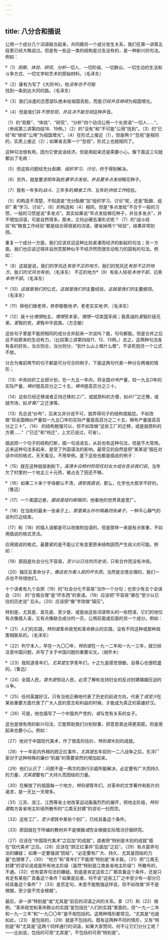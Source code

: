 ```yaml
---
---
---
```

title: 八分合和插说
---



公用一个成分几个词语联合起来，共同跟另一个成分发生关系，我们在第一讲第五段里已经大略说过。但是有一些这一类的结构是过去没有的，是一种新兴的句法。例如：

º（1）*观察*、*体验*、*研究*、*分析*一切人、一切阶级、一切群众、一切生动的生活和斗争方式、一切文学和艺术的原始材料。（毛泽东）

º（2）康有为写了《大同书》，他*没有也不可能*找到一条到达大同的路。（毛泽东）


º（3）我们派遣的志愿部队绝未给祖国丢脸，而是*已经并且继续*为祖国增光。

º（4）但是我们并*不想忽视*，*并且决不能忽视*这种声音。

（1）的“观察”、“体验”、“研究”、“分析”四个动词公用一个长宾语“一切人……”。
（参阅第三讲第四段18、19例。）（2）的“没有”和“不可能”公用“找到”。（3）的“已经”和“继续”公用“为祖国增光”。（4）在形式上接近（1），但是两个“忽视”是相同的，实质上接近（2）；如果省去第一个“忽视”，形式上也就相同了。

这种句法很有用，因为它使说话经济。但是用起来还是需要小心。像下面这三句就都出了毛病：

（5）但这些问题经充分*酝酿*、*组织学习*、*讨论*，终于得到解决。

（6）另外，就是要求明年政府*要早点发给*，*并且要多点发给*棉花种子。

（7）我有一年多的*战斗*、三年多的*粮食工作*、五年的*供给工作*经验。

（5）的构造不清楚，不知道是“充分酝酿”加“组织学习、讨论”呢，还是“酝酿、组织”
乘“学习、讨论”。（6）的构造和（4）相同，但是“多点发给”不合于一般的习惯，一般的习惯是说“多发点”。其实如果说“早点发给棉花种子，并且多发点”，并不增加词语，可是自然得多。那末，又何必硬去凑形式呢？（7）的“战斗经验”和“粮食工作经验”都是结合得很紧的词语，硬省掉两个“经验”，结果非常别扭。

重复一个成分一方面，我们应该欢迎这种比较紧凑而经济的新起的句法；另一方面，我们也应该记得并且欣赏那种似乎不经济然而很生动有力的固有的句法。例如：

º（8）这就是说，我们的学风还*有些不正的地方*，我们的党风还*有些不正的地方*，我*们的文风也有些*。（毛泽东）
不正的地方º（9）有些人轻视*本地干部*，讥笑*本地干部*。（毛泽东）

º（10）*这就是我们的*公式，*这就是我们的*主要经验，*这就是我们的*主要纲领。（毛泽东）

º（11）拜他们做老师，恭恭敬敬地*学*，老老实实地*学*。（毛泽东）

º（12）我十分*憎恨*地主，*憎恨*资本家，*憎恨*一切卖国军阀；我真诚的*爱*我阶级兄弟，*爱*我的党，*爱*我中华民族。（方志敏）

这些句子里是不能把相同的成分合并起来一次说吗？能，句句都能。但是合并之后远不如原来的生动有力。（比较第三讲第四段11、12、13例。）总之，这两种句法各有各的好处，当合则合，当分则分，“到什么山上唱什么歌”，不该死抱住一个公式不放。

分合为难前两节的句子都是可分可合的例子，下面这两句代表一种分合两难的情形；

（13）中央纺织工业部计划，在一九五一年内，将全国*纱布*产量，较一九五O年的实际产量，*棉纱*提高百分之二十五，*棉布*提高百分之三十。


（14）这些已经迁移或者正待迁移的*工厂*，或就原料的方便，如*纱厂*之迁豫，或就市场，如*牙膏厂*之迁津等。

（13）先总说“纱布”，后来又非分说不可，就弄得句子的结构很尴尬。不如改做“将全国棉纱产量较一九五〇年的实际产量提高百分之二十五，棉布产量提高百分之三十”。（14）
的结构勉强可以，但不如改做“这些工厂的迁移，或是就原料的方便……”（“已迁”和“待迁”，上文已说过，可省）。

插说把一个句子的结构打断，插一句话进去，从前也有这种句法，但是不大常用。近来这种句法多起来，是受了外国语法的影响。最常见的自然是把“某某说”插在对话中间的格式，天天看见，不用举例。底下这些也都是插说的例子：

º（15）就在这种层层剥削下，*溪港乡白杨村的现任妇女大组长告诉我们说*，当年欠了村里的一个地主三十元债，被占去了田还不够。

º（16）如果二十来个字母都认不清，*请恕我直说*，那么，化学也大抵学不好的。（鲁迅）

º（17）一个美国记者，*据说是纽约邮报的*，他看他的世界真是宽广。

º（18）在当街的最末一张桌子上，*那里离幺吵吵隔着四张桌子*，一种平心静气的谈判已近结束。

（17）和（18）的插入语都是可以改做附加语的，但是那样一来就有点笨重，不如用插说的格式灵活。

应用插说的格式，最要紧的是不能让它有变更原来结构因而产生歧义的可能。例如：

（19）原因是社会分化不容易，*至少以已往的历史说*，只有合作而没有冲突。

（20）镇压反革命分子，*像这些为害人民的坏东西*，当然是合情合理的，我们一点也不怜惜他们。

十个读者有九个会把（19）的“社会分化不容易”当作一个分句；也至少有五个会误会（20）
的“合情合理”是“坏东西”的表语。（19）应该把“不容易”挪在“至少以已往的历史说”
后头。（20）应该把“像”字改做“镇压”。

特别是、尤其是、首先是、至少是、或是由这些词语带头的一些短语，它们的地位有点像插入语，又有点像联合成分的一员，公用前面或后面的另一个成分。例如：

º（21）人们的实践，*特别是*革命政党和革命群众的实践，没有不同这种或那种政策相联系的。（毛泽东）

º（22）列宁本人，早在一九〇〇年，*特别是*在一九一二年和一九一三年，就已经注意中国问题，并写了关于中国问题的重要论文。（胡乔木）

º（23）我知道青年们，*尤其是*文学青年们，十之九是感觉很敏，自尊心也很旺盛的。（鲁迅）

º（24）全国人民，*首先是*劳动人民，必须了解和支持妇女的反对封建婚姻压迫的斗争。


º（25）任何英雄好汉，只有当他正确地代表了历史的前进方向，代表了*或至少*在某些重要方面代表了广大人民的意志和利益的时候，才能成为真正的英雄好汉。

º（26）可是，他也描写了一个中国共产党的，*或*与党有关系的女子。

这也是很有用的新兴句法，它能帮助我们分别轻重，把意思表达得更周密。但是用起来也要小心。例如：

（27）他对于中国现代美术，作了很高的估价，*特别是*木刻的成就。

（28）十一年前内外棉的顾正红事件，*尤其是*五年前的一二八战争之后，东洋厂家对于这种特殊的廉价“机器”的需要突然的增加起来。

（29）他们认识了：问题不是一两次的游行示威所能解决，必定要有广大而持久的力量，*尤其是*要有广大持久而团结的力量。

（30）在解放了的祖国每一个地方，*特别是*青年们，对革命的文学著作和影片的渴求，是一天比一天增多。

（31）江苏、浙江、江西等省土地改革运动轰轰烈烈的展开，把地主阶级，*特别是*南方各省地主阶级所散布的“江南无封建”的谬论一扫而空。

（32）这些工厂，*至少是*其中某些个别厂，已经具备这个条件。

（33）原因就在于所编的教材并不是根据*或*完全根据实际情况仔细研究。

（27）应该在“中国现代美术”之后加“的成就”，或者把“特别是木刻的成就”插在“现代美术”之后。（28）应该在“顾正红事件”后面加“之后”。（29）有点耍弄句法的嫌疑；
如果一定要强调“团结”，“必定要有广大、持久、尤其是团结的力量”也很够了。（30）
“地方”和“青年们”不能用“特别是”来关联。（31）把“江南无封建”的谬论说成是所有地主阶级（虽然“特别是江南各省地主阶级”）所散布的，不通。（32）也有耍弄句法的嫌疑。到底是肯定这些工厂都具备这个条件，还是只肯定有某些厂具备这个条件？如果是后者，何不说“这些工厂之中至少有一部分已经具备这个条件”？（33）是否定句，未尝不能勉强这样说，但不如改做“并不是根据，至少是不完全根据”。

最后，讲一讲“特别是”或“尤其是”前后的词语之间的关系。拿（21）和（22）做例，“革命政党和革命群众的实践”是包括在“人们的实践”里面的，但“一九一二年和一九一三年”和“一九〇〇年”是不相包括的。这两种情形都常见。“尤其是”也是如此，（23）
是包括的，（28）就是不包括的。既有这两种不同的情形，又有“特别是”和“尤其是”这两个同样通行的词语，如果大家赞同，何不让它们分分工呢？——比如说，包括的可用“尤其是”，不包括的可用“特别是”。